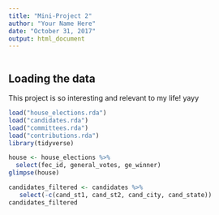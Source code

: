 ```yaml
---
title: "Mini-Project 2"
author: "Your Name Here"
date: "October 31, 2017"
output: html_document
---
```


```r
```


## Loading the data

This project is so interesting and relevant to my life! yayy 

```r

load("house_elections.rda")
load("candidates.rda")
load("committees.rda")
load("contributions.rda")
library(tidyverse)

```


```r
house <- house_elections %>%
  select(fec_id, general_votes, ge_winner)
glimpse(house)

candidates_filtered <- candidates %>% 
   select(-c(cand_st1, cand_st2, cand_city, cand_state))
candidates_filtered
```

